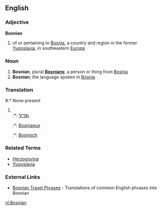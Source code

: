 ==English==
===Adjective===
'''Bosnian'''

# of or pertaining to [[Bosnia]], a country and region in the former [[Yugoslavia]], in southeastern [[Europe]]

===Noun===


# '''Bosnian''', plural '''[[Bosnians]]'''; a person or thing from [[Bosnia]]
# '''Bosnian'''; the language spoken in [[Bosnia]]

===Translation===
#:* None present
#<br>
#:*{{chr}}: [[ᏉᏌᏂ]]
#:*{{fr}}: [[Bosniaque]]
#:*{{nl}}: [[Bosnisch]]

===Related Terms===
*[[Herzogovina]]
*[[Yugoslavia]]

===External Links===
*[http://www.canuckabroad.com/language/bosnian.shtml Bosnian Travel Phrases] - Translations of common English phrases into Bosnian
[[nl:Bosnian]]